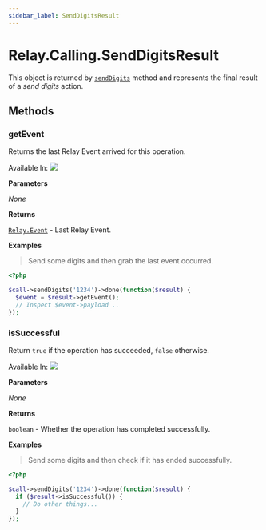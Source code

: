 ```yaml
---
sidebar_label: SendDigitsResult
---
```


# Relay.Calling.SendDigitsResult

This object is returned by [`sendDigits`](php/reference/relay_calling/call.mdx#senddigits) method and represents the final result of a _send digits_ action.

## Methods

<div class="method-definitions"></div>

### getEvent

Returns the last Relay Event arrived for this operation.

Available In: <img class="method-available-tag" src="https://img.shields.io/badge/-v2.2+-brightgreen.svg" />

**Parameters**

_None_

**Returns**

[`Relay.Event`](php/reference/relay_event.mdx) - Last Relay Event.

**Examples**

> Send some digits and then grab the last event occurred.

```php
<?php

$call->sendDigits('1234')->done(function($result) {
  $event = $result->getEvent();
  // Inspect $event->payload ..
});
```

### isSuccessful

Return `true` if the operation has succeeded, `false` otherwise.

Available In: <img class="method-available-tag" src="https://img.shields.io/badge/-v2.2+-brightgreen.svg" />

**Parameters**

_None_

**Returns**

`boolean` - Whether the operation has completed successfully.

**Examples**

> Send some digits and then check if it has ended successfully.

```php
<?php

$call->sendDigits('1234')->done(function($result) {
  if ($result->isSuccessful()) {
    // Do other things...
  }
});
```
